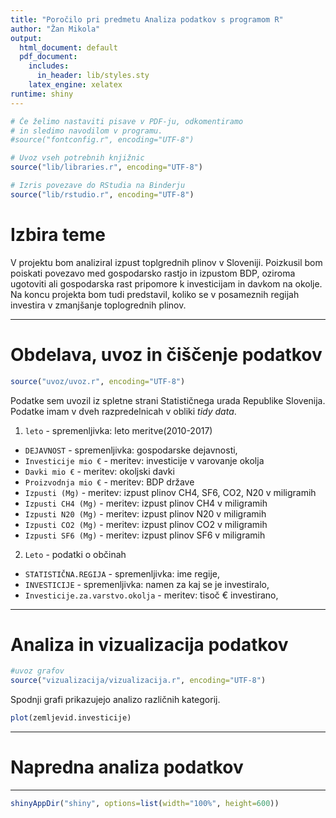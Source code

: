 ```yaml
---
title: "Poročilo pri predmetu Analiza podatkov s programom R"
author: "Žan Mikola"
output:
  html_document: default
  pdf_document:
    includes:
      in_header: lib/styles.sty
    latex_engine: xelatex
runtime: shiny
---
```


```r
# Če želimo nastaviti pisave v PDF-ju, odkomentiramo
# in sledimo navodilom v programu.
#source("fontconfig.r", encoding="UTF-8")

# Uvoz vseh potrebnih knjižnic
source("lib/libraries.r", encoding="UTF-8")
```

```r
# Izris povezave do RStudia na Binderju
source("lib/rstudio.r", encoding="UTF-8")
```

# Izbira teme

V projektu bom analiziral izpust toplgrednih plinov v Sloveniji.
Poizkusil bom poiskati povezavo med gospodarsko rastjo in izpustom BDP, oziroma ugotoviti ali gospodarska rast pripomore k investicijam in davkom na okolje.
Na koncu projekta bom tudi predstavil, koliko se v posameznih regijah investira v zmanjšanje toplogrednih plinov.


***

# Obdelava, uvoz in čiščenje podatkov

```r
source("uvoz/uvoz.r", encoding="UTF-8")
```

Podatke sem uvozil iz spletne strani Statističnega urada Republike Slovenija. Podatke imam v dveh razpredelnicah v obliki *tidy data*.

1. `leto` - spremenljivka: leto meritve(2010-2017)
  - `DEJAVNOST` - spremenljivka: gospodarske dejavnosti,
  - `Investicije mio €` - meritev: investicije v varovanje okolja
  - `Davki mio €` - meritev: okoljski davki 
  - `Proizvodnja mio €` - meritev: BDP države
  - `Izpusti (Mg)` - meritev: izpust plinov CH4, SF6, CO2, N20 v miligramih
  - `Izpusti CH4 (Mg)` - meritev: izpust plinov CH4 v miligramih
  - `Izpusti N20 (Mg)` - meritev: izpust plinov N20 v miligramih
  - `Izpusti CO2 (Mg)` - meritev: izpust plinov CO2 v miligramih
  - `Izpusti SF6 (Mg)` - meritev: izpust plinov SF6 v miligramih

2. `Leto` - podatki o občinah
  - `STATISTIČNA.REGIJA` - spremenljivka: ime regije,
  - `INVESTICIJE` - spremenljivka: namen za kaj se je investiralo,
  - `Investicije.za.varstvo.okolja` - meritev: tisoč € investirano,
  
***

# Analiza in vizualizacija podatkov


```r
#uvoz grafov
source("vizualizacija/vizualizacija.r", encoding="UTF-8")
```



Spodnji grafi prikazujejo analizo različnih kategorij.

```r
plot(zemljevid.investicije)
```

***

# Napredna analiza podatkov




***

```r
shinyAppDir("shiny", options=list(width="100%", height=600))
```
